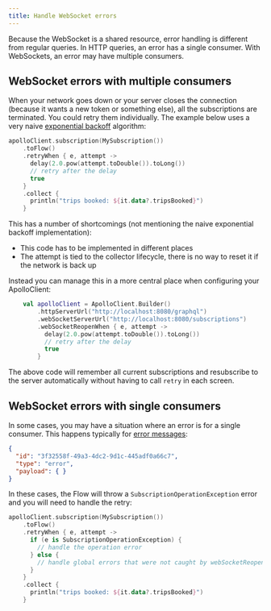 ```yaml
---
title: Handle WebSocket errors
---
```


Because the WebSocket is a shared resource, error handling is different from regular queries. In HTTP queries, an error has a single consumer. With WebSockets, an error may have multiple consumers.

## WebSocket errors with multiple consumers

When your network goes down or your server closes the connection (because it wants a new token or something else), all the subscriptions are terminated. You could retry them individually. The example below uses a very naive [exponential backoff](https://en.wikipedia.org/wiki/Exponential_backoff) algorithm:

```kotlin
apolloClient.subscription(MySubscription())
    .toFlow()
    .retryWhen { e, attempt ->
      delay(2.0.pow(attempt.toDouble()).toLong())
      // retry after the delay
      true
    }
    .collect {
      println("trips booked: ${it.data?.tripsBooked}")
    }
```

This has a number of shortcomings (not mentioning the naive exponential backoff implementation):
- This code has to be implemented in different places
- The attempt is tied to the collector lifecycle, there is no way to reset it if the network is back up

Instead you can manage this in a more central place when configuring your ApolloClient:

```kotlin
    val apolloClient = ApolloClient.Builder()
        .httpServerUrl("http://localhost:8080/graphql")
        .webSocketServerUrl("http://localhost:8080/subscriptions")
        .webSocketReopenWhen { e, attempt ->
          delay(2.0.pow(attempt.toDouble()).toLong())
          // retry after the delay
          true
        }
```

The above code will remember all current subscriptions and resubscribe to the server automatically without having to call `retry`
in each screen.

## WebSocket errors with single consumers

In some cases, you may have a situation where an error is for a single consumer. This happens typically for [error messages](https://github.com/enisdenjo/graphql-ws/blob/master/PROTOCOL.md#error):

```json
{
  "id": "3f32558f-49a3-4dc2-9d1c-445adf0a66c7",
  "type": "error",
  "payload": { }
}
```

In these cases, the Flow will throw a `SubscriptionOperationException` error and you will need to handle the retry:

```kotlin
apolloClient.subscription(MySubscription())
    .toFlow()
    .retryWhen { e, attempt ->
      if (e is SubscriptionOperationException) {
        // handle the operation error
      } else {
        // handle global errors that were not caught by webSocketReopenWhen
      }
    }
    .collect {
      println("trips booked: ${it.data?.tripsBooked}")
    }
```
